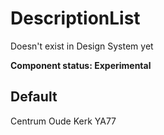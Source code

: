 
<Meta title="UI/DescriptionList" component={DescriptionList} />

# DescriptionList

Doesn't exist in Design System yet

**Component status: Experimental**

## Default

<Canvas>
  <Story name="DescriptionList">
    <DescriptionList>
      <DescriptionListItem term="Stadsdeel">Centrum</DescriptionListItem>
      <DescriptionListItem term="Buurt">Oude Kerk</DescriptionListItem>
      <DescriptionListItem term="Bouwblok">YA77</DescriptionListItem>
    </DescriptionList>
  </Story>
</Canvas>
